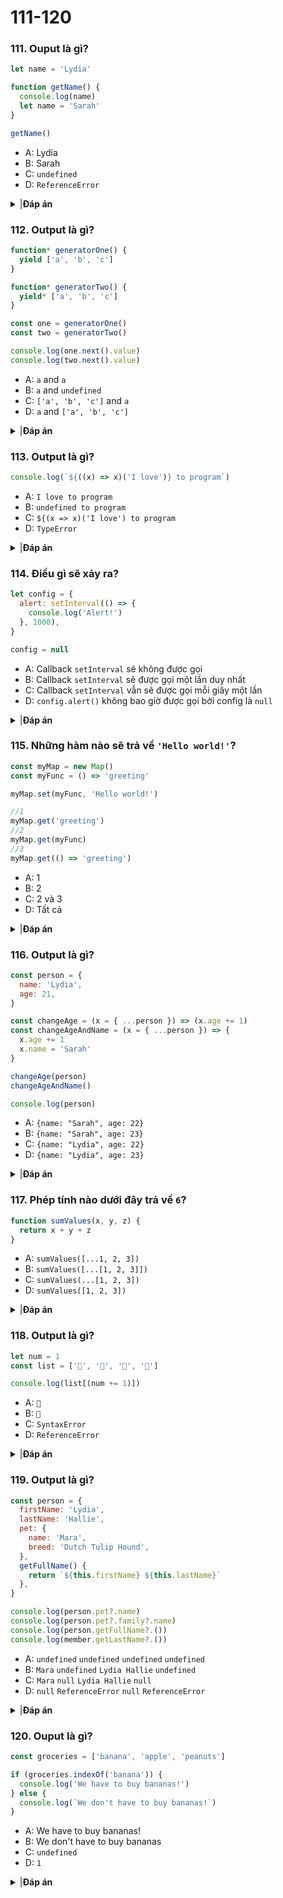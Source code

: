 
# 111-120

### 111. Ouput là gì?

```javascript
let name = 'Lydia'

function getName() {
  console.log(name)
  let name = 'Sarah'
}

getName()
```

- A: Lydia
- B: Sarah
- C: `undefined`
- D: `ReferenceError`

<details>
<summary>
|<b>Đáp án</b>
</summary>
<p>

#### Đáp án: D

Mỗi hàm sẽ có một _context thực thi_ (hay _scope_) của riêng nó. Hàm `getName` đầu tiên sẽ tìm trong context của nó (scope) để tìm xem có biến nào tên là `name` hay không. Trong trường hợp này, hàm `getName` có biến `name` được khai báo với từ khóa `let`, giá trị là `'Sarah'`.

Một biến được khai báo với từ khóa `let` (hoặc `const`) sẽ được `hoisted`, nhưng không giống như `var`, nó sẽ không được _khởi tạo_. Nó sẽ không thể truy cập được trước dòng ta khai báo (initialize). Nó được gọi là "temporal dead zone". Khi ta cố truy cập một biến trước khi nó được khai báo, JavaScript sẽ throw ra `ReferenceError`.

Nếu ta không khai báo biến `name` bên trong hàm `getName`, thì Javascript engine sẽ tiếp tục tìm kiếm trong _scope chain_. Nó sẽ tìm thấy ở scope phía ngoài một biến `name` với giá trị là `Lydia`. Trong trường hợp này nó sẽ log ra `Lydia`.

```javascript
let name = 'Lydia'

function getName() {
  console.log(name)
}

getName() // Lydia
```

</p>
</details>

### 112. Output là gì?

```javascript
function* generatorOne() {
  yield ['a', 'b', 'c']
}

function* generatorTwo() {
  yield* ['a', 'b', 'c']
}

const one = generatorOne()
const two = generatorTwo()

console.log(one.next().value)
console.log(two.next().value)
```

- A: `a` and `a`
- B: `a` and `undefined`
- C: `['a', 'b', 'c']` and `a`
- D: `a` and `['a', 'b', 'c']`

<details>
<summary>
|<b>Đáp án</b>
</summary>
<p>

#### Đáp án: C

Với từ khóa `yield`, ta sẽ trả về các giá trị trong một `generator`. Với từ khóa `yield*`, ta có thể trả về giá trị từ một `engerator` khác, hoặc một `iterable object` (ví dụ mảng).

Trong `generatorOne`, ta trả về toàn bộ mảng `['a', 'b', 'c']` sử dụng từ khóa `yield`. Giá trị của thuộc tính `value` trong object thu được bởi phương thức `next` trong `one` (`one.next().value`) là toàn bộ mảng `['a', 'b', 'c']`.

```javascript
console.log(one.next().value) // ['a', 'b', 'c']
console.log(one.next().value) // undefined
```

Trong `generatorTwo`, ta sử dụng từ khóa `yield*`. Có nghĩa là giá trị đầu tiên mà `two` trả về là giá trị đầu tiên trong `iterator`. Trong trường hợp này `iterator` của chúng ta là mảng `['a', 'b', 'c']`. Giá trị đầu tiên của mảng là `a`, nên lần đầu tiên khi ta gọi `two.next().value`, `a` sẽ được trả về.

```javascript
console.log(two.next().value) // 'a'
console.log(two.next().value) // 'b'
console.log(two.next().value) // 'c'
console.log(two.next().value) // undefined
```

</p>
</details>

### 113. Output là gì?

```javascript
console.log(`${((x) => x)('I love')} to program`)
```

- A: `I love to program`
- B: `undefined to program`
- C: `${(x => x)('I love') to program`
- D: `TypeError`

<details>
<summary>
|<b>Đáp án</b>
</summary>
<p>

#### Đáp án: A

Biểu thức bên trong chuỗi template (tức chuỗi nằm trong hai dấu ``, gọi là `template literals`) sẽ được đánh giá trước. Sau đó kết quả của biểu thức sẽ được đưa vào chuỗi, trong trường hợp này biểu thức là `(x => x)('I love')`. Chúng ta truyền giá trị đối số `'I love'`cho một arrow function`x => x`. `x`lúc này là`'I love'`, và trả về chính nó. Cuối cùng kết quả của chuỗi là `I love to program`.

</p>
</details>

### 114. Điều gì sẽ xảy ra?

```javascript
let config = {
  alert: setInterval(() => {
    console.log('Alert!')
  }, 1000),
}

config = null
```

- A: Callback `setInterval` sẽ không được gọi
- B: Callback `setInterval` sẽ được gọi một lần duy nhất
- C: Callback `setInterval` vẫn sẽ được gọi mỗi giây một lần
- D: `config.alert()` không bao giờ được gọi bởi config là `null`

<details>
<summary>
|<b>Đáp án</b>
</summary>
<p>

#### Đáp án: C

Thông thường khi ta set một object bằng `null`, thì object này sẽ được bộ dọn rác dọn đi do không còn gì reference đến nó nữa (_garbage collected_). Tuy nhiên, do callback trong `setInterval` là một arrow function (do đó nó sẽ gắn với object `config`), nên callback này vẫn sẽ giữ reference đến object `config`. Vì vẫn còn giữ reference, nên object sẽ không bị dọn đi. Do đó nó vẫn sẽ được gọi sau mỗi 1000ms (tức 1 giây).

</p>
</details>

### 115. Những hàm nào sẽ trả về `'Hello world!'`?

```javascript
const myMap = new Map()
const myFunc = () => 'greeting'

myMap.set(myFunc, 'Hello world!')

//1
myMap.get('greeting')
//2
myMap.get(myFunc)
//3
myMap.get(() => 'greeting')
```

- A: 1
- B: 2
- C: 2 và 3
- D: Tất cả

<details>
<summary>
|<b>Đáp án</b>
</summary>
<p>

#### Đáp án: B

Khi ta thêm vào một cặp key/value với từ khóa `set`, key sẽ là đối số đầu tiên đưa vào trong hàm `set` function, và value sẽ là đối số thứ hai.Trong trường hơp này key chính là _hàm_ `() => 'greeting'`, value là `'Hello world'`. `myMap` trở thành `{ () => 'greeting' => 'Hello world!' }`.

1 sai, vì key là `() => 'greeting'` chứ không phải là `'greeting'`.
3 sai, vì khi chúng ta đưa một hàm vào làm đối số trong phương thức `get`, nó sẽ được đưa vào dưới dạng _reference_. Function vốn là object, do đó 2 hàm sẽ không bao giờ là `strictly equal`, mặc dù chúng có trông giống nhau đi chăng nữa thì chúng vẫn trỏ đến các vùng nhớ khác nhau.

</p>
</details>

### 116. Output là gì?

```javascript
const person = {
  name: 'Lydia',
  age: 21,
}

const changeAge = (x = { ...person }) => (x.age += 1)
const changeAgeAndName = (x = { ...person }) => {
  x.age += 1
  x.name = 'Sarah'
}

changeAge(person)
changeAgeAndName()

console.log(person)
```

- A: `{name: "Sarah", age: 22}`
- B: `{name: "Sarah", age: 23}`
- C: `{name: "Lydia", age: 22}`
- D: `{name: "Lydia", age: 23}`

<details>
<summary>
|<b>Đáp án</b>
</summary>
<p>

#### Đáp án: C

Cả hai hàm `changeAge` và `changeAgeAndName` đều có tham số mặc định - nó là một _bản copy_ mới của object `{ ...person }`. Object này sẽ copy tất cả những cặp key/values bên trong object `person`.

Đầu tiên, chúng ta gọi hàm `changeAge` và đưa chính object `person` vào làm đối số. Hàm này sẽ tăng giá trị của thuộc tính `age` lên 1. `person` lúc này là `{ name: "Lydia", age: 22 }`.

Sau đó, chúng ta gọi hàm `changeAgeAndName` tuy nhiên không đưa vào đối số nào cả. Do đó giá trị của `x` lúc này sẽ là giá trị mặc định, tức một bản _copy_ của object `{ ...person }`. Do nó chỉ là một bản copy (tức object mới), nên nó không ảnh hưởng gì tới giá trị của object `person` gốc, giá trị của `person` gốc sẽ vẫn là `{ name: "Lydia", age: 22 }`.

</p>
</details>

### 117. Phép tính nào dưới đây trả về `6`?

```javascript
function sumValues(x, y, z) {
  return x + y + z
}
```

- A: `sumValues([...1, 2, 3])`
- B: `sumValues([...[1, 2, 3]])`
- C: `sumValues(...[1, 2, 3])`
- D: `sumValues([1, 2, 3])`

<details>
<summary>
|<b>Đáp án</b>
</summary>
<p>

#### Đáp án: C

Với toán tử ba chấm (`spread operator`) `...`, chúng ta có thể unpack một iterable thành từng các phần tử riêng biệt. Hàm `sumValues` nhận vào 3 giá trị: `x`, `y` và `z`. `...[1, 2, 3]` sẽ trả về `1, 2, 3`, đưa vào `sumValues` sẽ cho ta kết quả là 6.

</p>
</details>

### 118. Output là gì?

```javascript
let num = 1
const list = ['🥳', '🤠', '🥰', '🤪']

console.log(list[(num += 1)])
```

- A: `🤠`
- B: `🥰`
- C: `SyntaxError`
- D: `ReferenceError`

<details>
<summary>
|<b>Đáp án</b>
</summary>
<p>

#### Đáp án: B

Với phép toán `+=`, Ta tăng giá trị của `num` lên `1`. `num` có giá trị khởi tạo là `1`, do đó `1 + 1` là `2`. Phần tử thứ hai của `list` là 🥰, do đó `console.log(list[2])` sẽ in ra 🥰.

</p>
</details>

### 119. Output là gì?

```javascript
const person = {
  firstName: 'Lydia',
  lastName: 'Hallie',
  pet: {
    name: 'Mara',
    breed: 'Dutch Tulip Hound',
  },
  getFullName() {
    return `${this.firstName} ${this.lastName}`
  },
}

console.log(person.pet?.name)
console.log(person.pet?.family?.name)
console.log(person.getFullName?.())
console.log(member.getLastName?.())
```

- A: `undefined` `undefined` `undefined` `undefined`
- B: `Mara` `undefined` `Lydia Hallie` `undefined`
- C: `Mara` `null` `Lydia Hallie` `null`
- D: `null` `ReferenceError` `null` `ReferenceError`

<details>
<summary>
|<b>Đáp án</b>
</summary>
<p>

#### Đáp án: B

Với phép toán optional chaining `?.`, chúng ta sẽ không cần phải check xem giá trị phía sau nó có được phép truy cập hay có tồn tại hay không. Nếu ta cố lấy một thuộc tính của `undefined` hay `null` (_nullish_), biểu thức sẽ dừng lại và trả về `undefined`.

`person.pet?.name`: `person` có thuộc tính `pet`: do đó `person.pet` không phải là một nullish. Nó có một thuộc tính `name`, với giá trị `Mara`.

`person.pet?.family?.name`: `person` có thuộc tính `pet`: do đó `person.pet` không phải là nullish. Tuy nhiên `pet` không có thuộc tính `family`, nên `person.pet.family` là nullish. Biểu thức sẽ trả về `undefined`.

`person.getFullName?.()`: `person` có thuộc tính `getFullName`: do đó `person.getFullName()` không phải nullish và có thể gọi ra, trả về `Lydia Hallie`.

`member.getLastName?.()`: `member` không được định nghĩa: do đó `member.getLastName()` là nullish. Biểu thức trả về `undefined`.

</p>
</details>

### 120. Ouput là gì?

```javascript
const groceries = ['banana', 'apple', 'peanuts']

if (groceries.indexOf('banana')) {
  console.log('We have to buy bananas!')
} else {
  console.log(`We don't have to buy bananas!`)
}
```

- A: We have to buy bananas!
- B: We don't have to buy bananas
- C: `undefined`
- D: `1`

<details>
<summary>
|<b>Đáp án</b>
</summary>
<p>

#### Đáp án: B

Ta đưa một điều kiện `groceries.indexOf("banana")` vào câu lệnh `if`. `groceries.indexOf("banana")` trả về `0`, là một giá trị `falsy`. Do đó điệu kiện `if` sẽ chạy vào khối `else` và in ra `We don't have to buy bananas!`.

</p>
</details>
